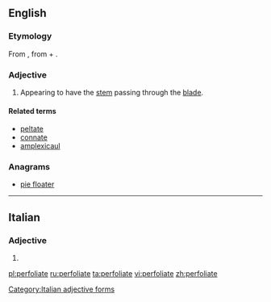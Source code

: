 ==English==

===Etymology===
From {{etyl|New Latin|en}} {{term|perfoliata|lang=la}}, from {{etyl|la|en}} {{term|per||through|lang=la}} + {{etyl|la|en}} {{term|foliatus|foliata|foliate|lang=la}}.

===Adjective===
{{en-adj|-}}

# {{context|botany|of leaves|lang=en}} Appearing to have the [[stem]] passing through the [[blade]].

====Related terms====
* [[peltate]]
* [[connate]]
* [[amplexicaul]]

===Anagrams===
* [[pie floater#English|pie floater]]

----

==Italian==

===Adjective===
{{head|it|adjective form}}

# {{feminine plural of|perfoliato|lang=it}}

[[Category:Italian adjective forms]]

[[pl:perfoliate]]
[[ru:perfoliate]]
[[ta:perfoliate]]
[[vi:perfoliate]]
[[zh:perfoliate]]
